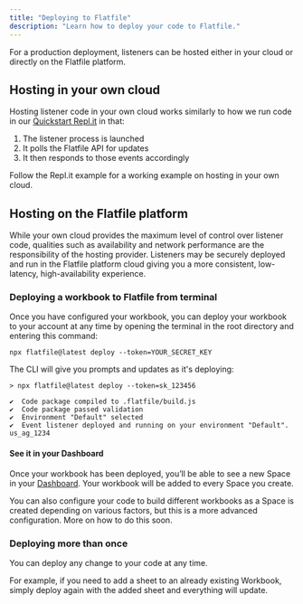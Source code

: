 ```yaml
---
title: "Deploying to Flatfile"
description: "Learn how to deploy your code to Flatfile."
---
```


For a production deployment, listeners can be hosted either in your cloud or directly on the Flatfile platform. 

## Hosting in your own cloud

Hosting listener code in your own cloud works similarly to how we run code in our [Quickstart Repl.it](https://replit.com/@flatfile/get-started) in that: 

1. The listener process is launched
2. It polls the Flatfile API for updates
3. It then responds to those events accordingly

Follow the Repl.it example for a working example on hosting in your own cloud.

## Hosting on the Flatfile platform

While your own cloud provides the maximum level of control over listener code, qualities such as availability and network performance are the responsibility of the hosting provider. Listeners may be securely deployed and run in the Flatfile platform cloud giving you a more consistent, low-latency, high-availability experience. 


### Deploying a workbook to Flatfile from terminal

Once you have configured your workbook, you can deploy your workbook to your account at any time
by opening the terminal in the root directory and entering this command:

`npx flatfile@latest deploy --token=YOUR_SECRET_KEY`

The CLI will give you prompts and updates as it's deploying:

``` terminal
> npx flatfile@latest deploy --token=sk_123456

✔  Code package compiled to .flatfile/build.js
✔  Code package passed validation
✔  Environment "Default" selected
✔  Event listener deployed and running on your environment "Default". us_ag_1234
```

#### See it in your Dashboard

Once your workbook has been deployed, you’ll be able to see a new Space in your [Dashboard](https://platform.flatfile.com).   Your workbook will be added to every Space you create. 

<Note>
  You can also configure your code to build different workbooks as a Space is created depending on various factors, but this is a more advanced configuration. 
  More on how to do this soon. 
</Note>


### Deploying more than once

You can deploy any change to your code at any time. 

For example, if you need to add a sheet to an already existing Workbook, simply deploy again with the added sheet and everything will update.

